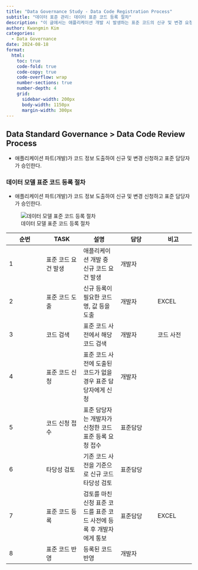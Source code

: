 ```yaml
---
title: "Data Governance Study - Data Code Registration Process"
subtitle: "데이터 표준 관리: 데이터 표준 코드 등록 절차"
description: "이 글에서는 애플리케이션 개발 시 발생하는 표준 코드의 신규 및 변경 요청과 승인 절차를 설명한다. 개발자가 신규 코드 요건을 도출하고 표준 코드 사전에서 검색한 후, 표준 담당자가 이를 검토 및 등록하는 과정을 단계별로 안내한다."
author: Kwangmin Kim
categories:
  - Data Governance
date: 2024-08-18
format: 
  html:
    toc: true  
    code-fold: true
    code-copy: true
    code-overflow: wrap
    number-sections: true
    number-depth: 4
    grid:
      sidebar-width: 200px
      body-width: 1150px
      margin-width: 300px
---
```



## Data Standard Governance > Data Code Review Process

* 애플리케이션 파트(개발)가 코드 정보 도출하여 신규 및 변경 신청하고 표준 담당자가 승인한다.

### 데이터 모델 표준 코드 등록 절차

* 애플리케이션 파트(개발)가 코드 정보 도출하여 신규 및 변경 신청하고 표준 담당자가 승인한다.
 
![데이터 모델 표준 코드 등록 절차](../../../../images/governance/data_code_registration.PNG)

| 순번 | TASK | 설명 | 담당 | 비고 |
|------|------|------|------|------|
| 1 | 표준 코드 요건 발생 | 애플리케이션 개발 중 신규 코드 요건 발생 | 개발자 | |
| 2 | 표준 코드 도출 | 신규 등록이 필요한 코드 명, 값 등을 도출 | 개발자 | EXCEL |
| 3 | 코드 검색 | 표준 코드 사전에서 해당 코드 검색 | 개발자 | 코드 사전 |
| 4 | 표준 코드 신청 | 표준 코드 사전에 도출된 코드가 없을 경우 표준 담당자에게 신청 | 개발자 | |
| 5 | 코드 신청 접수 | 표준 담당자는 개발자가 신청한 코드 표준 등록 요청 접수 | 표준담당 | |
| 6 | 타당성 검토 | 기존 코드 사전을 기준으로 신규 코드 타당성 검토 | 표준담당 | |
| 7 | 표준 코드 등록 | 검토를 마친 신청 표준 코드를 표준 코드 사전에 등록 후 개발자에게 통보 | 표준담당 | EXCEL |
| 8 | 표준 코드 반영 | 등록된 코드 반영 | 개발자 | |
